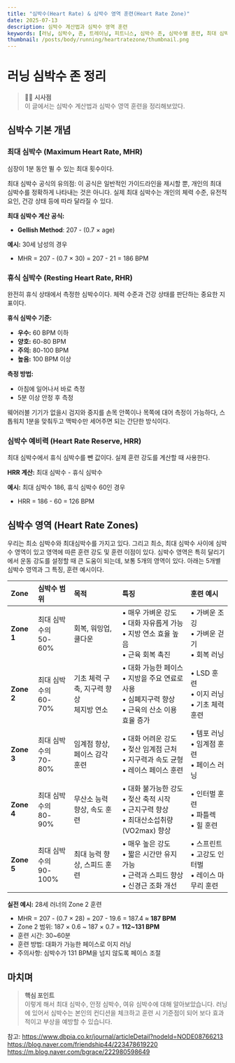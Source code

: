 ```yaml
---
title: "심박수(Heart Rate) & 심박수 영역 훈련(Heart Rate Zone)"
date: 2025-07-13
description: 심박수 계산법과 심박수 영역 훈련
keywords: [러닝, 심박수, 존, 트레이닝, 피트니스, 심박수 존, 심박수별 훈련, 최대 심박수, 휴식 심박수]
thumbnail: /posts/body/running/heartratezone/thumbnail.png    
---
```


# 러닝 심박수 존 정리

> 🏃‍♀️ **시사점**   
> 이 글에서는  심박수 계산법과 심박수 영역 훈련을 정리해보았다.

## <div className="text-center">심박수 기본 개념</div>

### 최대 심박수 (Maximum Heart Rate, MHR)
심장이 1분 동안 뛸 수 있는 최대 횟수이다. 


최대 심박수 공식의 유의점:
이 공식은 일반적인 가이드라인을 제시할 뿐, 개인의 최대 심박수를 정확하게 나타내는 것은 아니다. 
실제 최대 심박수는 개인의 체력 수준, 유전적 요인, 건강 상태 등에 따라 달라질 수 있다. 

**최대 심박수 계산 공식:**
- **Gellish Method**: 207 - (0.7 × age)






**예시:** 30세 남성의 경우
- MHR = 207 - (0.7 × 30) = 207 - 21 = 186 BPM


### 휴식 심박수 (Resting Heart Rate, RHR)
완전히 휴식 상태에서 측정한 심박수이다. 체력 수준과 건강 상태를 판단하는 중요한 지표이다.

**휴식 심박수 기준:**
- **우수:** 60 BPM 이하
- **양호:** 60-80 BPM
- **주의:** 80-100 BPM
- **높음:** 100 BPM 이상

**측정 방법:**
- 아침에 일어나서 바로 측정
- 5분 이상 안정 후 측정

웨어러블 기기가 없을시 검지와 중지를 손목 안쪽이나 목쪽에 대어 측정이 가능하다, 스톱워치 1분을 맞춰두고 맥박수만 세어주면 되는 간단한 방식이다.

### 심박수 예비력 (Heart Rate Reserve, HRR)
최대 심박수에서 휴식 심박수를 뺀 값이다. 실제 훈련 강도를 계산할 때 사용한다.

**HRR 계산:** 최대 심박수 - 휴식 심박수

**예시:** 최대 심박수 186, 휴식 심박수 60인 경우
- HRR = 186 - 60 = 126 BPM

## <div className="text-center">심박수 영역 (Heart Rate Zones)</div>
우리는 최소 심박수와 최대심박수를 가지고 있다. 그리고 최소, 최대 심박수 사이에 심박수 영역이 있고 영역에 따른 훈련 강도 및 훈련 이점이 있다.
심박수 영역은 특히 달리기에서 운동 강도를 설정할 때 큰 도움이 되는데, 보통 5개의 영역이 있다.
아래는 5개별 심박수 영역과 그 특징, 훈련 예시이다.

| Zone | 심박수 범위 | 목적 | 특징 | 훈련 예시 |
|:-----|:-----------|:-----|:-----|:----------|
| **Zone 1** | 최대 심박수의 <br/>50-60% | 회복, 워밍업, 쿨다운 | • 매우 가벼운 강도<br/>• 대화 자유롭게 가능<br/>• 지방 연소 효율 높음<br/>• 근육 회복 촉진 | • 가벼운 조깅<br/>• 가벼운 걷기<br/>• 회복 러닝 |
| **Zone 2** | 최대 심박수의 <br/>60-70% | 기초 체력 구축, 지구력 향상<br/> 체지방 연소| • 대화 가능한 페이스<br/>• 지방을 주요 연료로 사용<br/>• 심폐지구력 향상<br/>• 근육의 산소 이용 효율 증가 | • LSD 훈련<br/>• 이지 러닝<br/>• 기초 체력 훈련 |
| **Zone 3** | 최대 심박수의 <br/>70-80% | 임계점 향상, 페이스 감각 훈련 | • 대화 어려운 강도<br/>• 젖산 임계점 근처<br/>• 지구력과 속도 균형<br/>• 레이스 페이스 훈련 | • 템포 러닝<br/>• 임계점 훈련<br/>• 페이스 러닝 |
| **Zone 4** | 최대 심박수의 <br/>80-90% | 무산소 능력 향상, 속도 훈련 | • 대화 불가능한 강도<br/>• 젖산 축적 시작<br/>• 근지구력 향상<br/>• 최대산소섭취량(VO2max) 향상 | • 인터벌 훈련<br/>• 파틀렉<br/>• 힐 훈련 |
| **Zone 5** | 최대 심박수의 <br/>90-100% | 최대 능력 향상, 스피드 훈련 | • 매우 높은 강도<br/>• 짧은 시간만 유지 가능<br/>• 근력과 스피드 향상<br/>• 신경근 조화 개선 | • 스프린트<br/>• 고강도 인터벌<br/>• 레이스 마무리 훈련 |


**실전 예시:** 28세 러너의 Zone 2 훈련
- MHR = 207 - (0.7 × 28) = 207 - 19.6 = 187.4 ≈ **187 BPM**
- Zone 2 범위: 187 × 0.6 ~ 187 × 0.7 = **112~131 BPM**
- 훈련 시간: 30~60분
- 훈련 방법: 대화가 가능한 페이스로 이지 러닝
- 주의사항: 심박수가 131 BPM을 넘지 않도록 페이스 조절


## <div className="text-center">마치며</div>

>  **핵심 포인트**   
> 이렇게 해서 최대 심박수, 안정 심박수, 여유 심박수에 대해 알아보았습니다. 
> 러닝에 있어서 심박수는 본인의 컨디션을 체크하고 훈련 시 기준점이 되어 보다 효과적이고 부상을 예방할 수 있습니다.



참고:
https://www.dbpia.co.kr/journal/articleDetail?nodeId=NODE08766213
https://blog.naver.com/friendship44/223478619220
https://m.blog.naver.com/bgrace/222980598649



